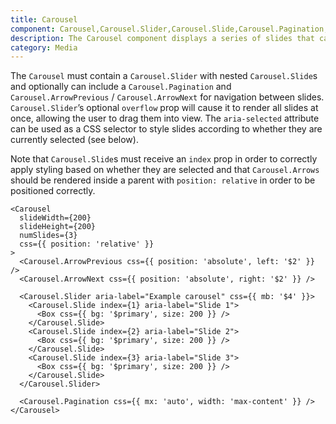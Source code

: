 ```yaml
---
title: Carousel
component: Carousel,Carousel.Slider,Carousel.Slide,Carousel.Pagination,Carousel.ArrowPrevious,Carousel.ArrowNext
description: The Carousel component displays a series of slides that can be swiped between or selected directly via buttons
category: Media
---
```


The `Carousel` must contain a `Carousel.Slider` with nested `Carousel.Slide`s and optionally can include a `Carousel.Pagination` and `Carousel.ArrowPrevious` / `Carousel.ArrowNext` for navigation between slides.
`Carousel.Slider`’s optional `overflow` prop will cause it to render all slides at once, allowing the user to drag them into view. The `aria-selected` attribute can be used as a CSS selector to style slides according to whether they are currently selected (see below).

Note that `Carousel.Slide`s must receive an `index` prop in order to correctly apply styling based on whether they are selected and that `Carousel.Arrows` should be rendered inside a parent with `position: relative` in order to be positioned correctly.

```tsx preview
<Carousel
  slideWidth={200}
  slideHeight={200}
  numSlides={3}
  css={{ position: 'relative' }}
>
  <Carousel.ArrowPrevious css={{ position: 'absolute', left: '$2' }} />
  <Carousel.ArrowNext css={{ position: 'absolute', right: '$2' }} />

  <Carousel.Slider aria-label="Example carousel" css={{ mb: '$4' }}>
    <Carousel.Slide index={1} aria-label="Slide 1">
      <Box css={{ bg: '$primary', size: 200 }} />
    </Carousel.Slide>
    <Carousel.Slide index={2} aria-label="Slide 2">
      <Box css={{ bg: '$primary', size: 200 }} />
    </Carousel.Slide>
    <Carousel.Slide index={3} aria-label="Slide 3">
      <Box css={{ bg: '$primary', size: 200 }} />
    </Carousel.Slide>
  </Carousel.Slider>

  <Carousel.Pagination css={{ mx: 'auto', width: 'max-content' }} />
</Carousel>
```
